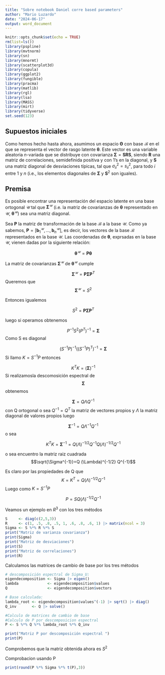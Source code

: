 ```yaml
---
title: "Sobre notebook Daniel corre based parameters"
author: "Mario Luzardo"
date: "2024-06-17"
output: word_document
---
```


```r
knitr::opts_chunk$set(echo = TRUE)
rm(list=ls()) 
library(pspline)
library(mvtnorm)
library(sn)
library(mnormt)
library(scatterplot3d)
library(copula)
library(ggplot2)
library(fungible)
library(pracma)
library(matlib)
library(rgl)
library(lsa)
library(MASS)
library(mirt)
library(tidyverse)
set.seed(123)
```



## Supuestos iniciales

Como hemos hecho hasta ahora, asumimos un espacio $\mathbf{\Theta}$  con base
$\mathcal{B}$ en el que se representa el vector de rasgo latente
$\mathbf{\theta}$. Este vector es una variable aleatoria $n$-variada que se
distribuye con covarianza $\mathbf{\Sigma} = \mathbf{S} \mathbf{R} \mathbf{S}$,
siendo $\mathbf{R}$ una matriz de correlaciones, semidefinida positiva y con 1's
en la diagonal, y $\mathbf{S}$ una matriz diagonal de desviaciones típicas, tal
que $\sigma^2_{ii} = s^2_{ii}$, para todo $i$ entre 1 y $n$ (i.e., los elementos
diagonales de $\mathbf{\Sigma}$ y $\mathbf{S}^2$ son iguales).

## Premisa

Es posible encontrar una representación del espacio latente en una base
ortogonal $\mathcal{U}$ tal que $\mathbf{\Sigma}^\mathcal{U}$ (i.e. la matriz de
covarianzas de $\mathbf{\theta}$ representado en $\mathcal{U}$,
$\mathbf{\theta}^\mathcal{U}$) sea una matriz diagonal.


Sea $\mathbf{P}$ la matriz de transformación de la base $\mathcal{B}$ a la base
$\mathcal{U}$. Como ya sabemos,
$\mathbf{P} = [\mathbf{b}_1^\mathcal{U}, ..., \mathbf{b}_n^\mathcal{U}]$, es
decir, los vectores de la base $\mathcal{B}$ representados en la base
$\mathcal{U}$. Las coordenadas de $\mathbf{\theta}$, exprsadas en la base
$\mathcal{U}$, vienen dadas por la siguiente relación:

$$
\mathbf{\theta}^\mathcal{U} = \mathbf{P} \mathbf{\theta}
$$

La matriz de covarianzas $\mathbf{\Sigma}^\mathcal{U}$ de
$\mathbf{\theta}^\mathcal{U}$ cumple

$$
\mathbf{\Sigma}^\mathcal{U} = \mathbf{P} \mathbf{\Sigma} \mathbf{P}^T 
$$
Queremos que 
$$
\mathbf{\Sigma}^\mathcal{U} = S^2 
$$

Entonces igualemos 

$$
S^2 = \mathbf{P} \mathbf{\Sigma} \mathbf{P}^T 
$$

luego si operamos obtenemos

 $$ 
 P^{-1} S^2(P^T)^{-1}=\mathbf{\Sigma}
 $$
 Como S es diagonal
 
$$ 
 (S^{-1}P)^{-1} ((S^{-1}P)^T)^{-1}=\mathbf{\Sigma}
$$
Si llamo $K=S^{-1}P$ entonces

$$ 
 K^T K=(\mathbf{\Sigma})^{-1}
$$
Si realizamosla descomosición espectral de $$\mathbf{\Sigma}$$ obtenemos

$$\mathbf{\Sigma}=Q \Lambda Q^{-1}$$ con Q ortogonal o sea $Q^{-1}=Q^T$ la matriz de vectores propios y $\Lambda$ la matriz diagonal de valores propios
luego

$$\mathbf{\Sigma}^{-1}=Q \Lambda^{-1} Q^{-1}$$
o sea

$$K^T K=\mathbf{\Sigma}^{-1}=Q (\Lambda)^{-1/2} Q^{-1} Q  (\Lambda)^{-1/2} Q^{-1}$$

o sea encuentro la matriz raiz cuadrada $$\sqrt{\Sigma^{-1}}=Q (\Lambda)^{-1/2} Q^{-1}$$

Es claro por las propiedades de Q que  
$$K=K^T=Q (\Lambda)^{-1/2} Q^{-1}$$
Luego como $K=S^{-1}P$

$$P=S Q (\Lambda)^{-1/2} Q^{-1}$$

Veamos un ejemplo en $R^3$ con los tres métodos

```r
S     <- diag(c(2,5,3))
R     <- c(1, .5, .8, .5, 1, .6, .8, .6, 1) |> matrix(ncol = 3)
Sigma <- S %*% R %*% S
print("Matriz de varianza covarianza")
print(Sigma)
print("Matriz de desviaciones")
print(S)
print("Matriz de correlaciones")
print(R)
```


Calculamos las matrices de cambio de base por los tres métodos


```r
# descomposición espectral de Sigma_U:
eigendecomposition <- Sigma |> eigen()
lambda             <- eigendecomposition$values
Q                  <- eigendecomposition$vectors

# Base calculada:
lambda_root <- eigendecomposition$values^(-1) |> sqrt() |> diag()
Q_inv       <- Q |> solve()

#Calculo de matrices de cambio de base
#Calculo de P por descomposicion espectral
P <- S %*% Q %*% lambda_root %*% Q_inv

print("Matriz P por descomposición espectral ")
print(P)
```

Comprobemos que la matriz obtenida ahora es $S^2$

Comprobacion usando P

```r
print(round(P %*% Sigma %*% t(P),3)) 
```



